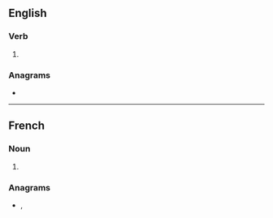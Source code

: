 ==English==

===Verb===
{{head|en|verb form}}

# {{en-third-person singular of|averse}}

===Anagrams===
* {{anagrams|en|a=aeerssv|Seavers|assever|re-saves|resaves}}

----

==French==

===Noun===
{{head|fr|noun form|g=f}}

# {{plural of|fr|averse}}

===Anagrams===
* {{l|fr|rêvasse}}, {{l|fr|rêvassé}}